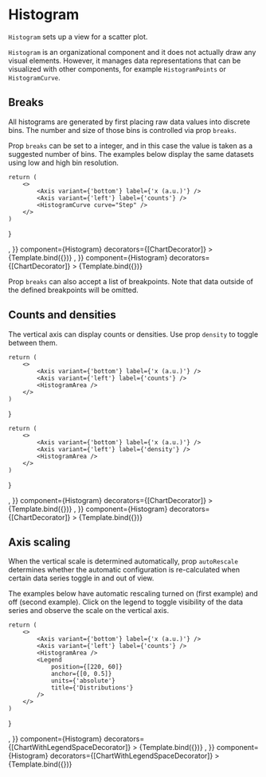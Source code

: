 
# Histogram

<Meta title="Addons/XY/Histogram" />

`Histogram` sets up a view for a scatter plot.

`Histogram` is an organizational component and it does not actually draw any visual elements. However, it manages data representations that can be visualized with other components, for example `HistogramPoints` or `HistogramCurve`.

<ArgsTable of={Histogram} />

## Breaks

All histograms are generated by first placing raw data values into discrete bins. The number and size of those bins is controlled via prop `breaks`.

Prop `breaks` can be set to a integer, and in this case the value is taken as a suggested number of bins. The examples below display the same datasets using low and high bin resolution.

    return (
        <>
            <Axis variant={'bottom'} label={'x (a.u.)'} />
            <Axis variant={'left'} label={'counts'} />
            <HistogramCurve curve="Step" />
        </>
    )
}

<Canvas>
    <Story
        name="low resolution"
        args={{
            data: sampleData,
            breaks: 5,
            density: false,
            children: <CountsCurve />,
        }}
        component={Histogram}
        decorators={[ChartDecorator]}
    >
        {Template.bind({})}
    </Story>
    <Story
        name="high resolution"
        args={{
            data: sampleData,
            breaks: 40,
            density: false,
            children: <CountsCurve />,
        }}
        component={Histogram}
        decorators={[ChartDecorator]}
    >
        {Template.bind({})}
    </Story>
</Canvas>

Prop `breaks` can also accept a list of breakpoints. Note that data outside of the defined breakpoints will be omitted.

## Counts and densities

The vertical axis can display counts or densities. Use prop `density` to toggle between them.

    return (
        <>
            <Axis variant={'bottom'} label={'x (a.u.)'} />
            <Axis variant={'left'} label={'counts'} />
            <HistogramArea />
        </>
    )
}

    return (
        <>
            <Axis variant={'bottom'} label={'x (a.u.)'} />
            <Axis variant={'left'} label={'density'} />
            <HistogramArea />
        </>
    )
}

<Canvas>
    <Story
        name="counts"
        args={{
            data: sampleData,
            breaks: 12,
            scaleX: {
                variant: 'linear',
                domain: ['auto', 'auto'],
            },
            scaleY: {
                variant: 'linear',
                domain: 'auto',
            },
            density: false,
            children: <CountsArea />,
        }}
        component={Histogram}
        decorators={[ChartDecorator]}
    >
        {Template.bind({})}
    </Story>
    <Story
        name="densities"
        args={{
            data: sampleData,
            breaks: 12,
            scaleX: {
                variant: 'linear',
                domain: 'auto',
            },
            scaleY: {
                variant: 'linear',
                domain: 'auto',
            },
            density: true,
            children: <DensitiesArea />,
        }}
        component={Histogram}
        decorators={[ChartDecorator]}
    >
        {Template.bind({})}
    </Story>
</Canvas>

## Axis scaling

When the vertical scale is determined automatically, prop `autoRescale` determines whether the automatic configuration is re-calculated when certain data series toggle in and out of view.

The examples below have automatic rescaling turned on (first example) and off (second example). Click on the legend to toggle visibility of the data series and observe the scale on the vertical axis.

    return (
        <>
            <Axis variant={'bottom'} label={'x (a.u.)'} />
            <Axis variant={'left'} label={'counts'} />
            <HistogramArea />
            <Legend
                position={[220, 60]}
                anchor={[0, 0.5]}
                units={'absolute'}
                title={'Distributions'}
            />
        </>
    )
}

<Canvas>
    <Story
        name="auto-rescaling"
        args={{
            data: sampleData,
            breaks: 12,
            scaleX: {
                variant: 'linear',
                domain: ['auto', 'auto'],
            },
            scaleY: {
                variant: 'linear',
                domain: 'auto',
            },
            autoRescale: true,
            children: <AreaAndLegend />,
        }}
        component={Histogram}
        decorators={[ChartWithLegendSpaceDecorator]}
    >
        {Template.bind({})}
    </Story>
    <Story
        name="fixed scales"
        args={{
            data: sampleData,
            breaks: 12,
            scaleX: {
                variant: 'linear',
                domain: 'auto',
            },
            scaleY: {
                variant: 'linear',
                domain: 'auto',
            },
            autoRescale: false,
            children: <AreaAndLegend />,
        }}
        component={Histogram}
        decorators={[ChartWithLegendSpaceDecorator]}
    >
        {Template.bind({})}
    </Story>
</Canvas>

